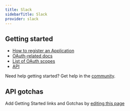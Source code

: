 ```yaml
---
title: Slack
sidebarTitle: Slack
provider: slack
---
```



<Overview />
<PreBuiltTooling provider={providers[pageMetadata.provider]} />


## Getting started

-   [How to register an Application](https://api.slack.com/apps)
-   [OAuth-related docs](https://api.slack.com/authentication/oauth-v2)
-   [List of OAuth scopes](https://api.slack.com/scopes)
-   [API](https://api.slack.com/web)

<Tip>Need help getting started? Get help in the [community](https://nango.dev/slack).</Tip>

## API gotchas

<Note>Add Getting Started links and Gotchas by [editing this page](https://github.com/nangohq/nango/tree/master/docs-v2/integrations/all/slack.mdx)</Note>
